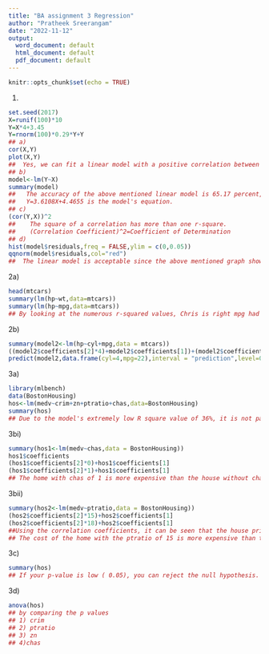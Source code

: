 ---
title: "BA assignment 3 Regression"
author: "Pratheek Sreerangam"
date: "2022-11-12"
output:
  word_document: default
  html_document: default
  pdf_document: default
---

```{r setup, include=FALSE}
knitr::opts_chunk$set(echo = TRUE)
```

1)
```{r}
set.seed(2017)
X=runif(100)*10
Y=X*4+3.45
Y=rnorm(100)*0.29*Y+Y
## a)
cor(X,Y)
plot(X,Y)
##  Yes, we can fit a linear model with a positive correlation between y and x.
## b)
model<-lm(Y~X)
summary(model)
##   The accuracy of the above mentioned linear model is 65.17 percent, and the variability in y may be explained by x. 
##   Y=3.6108X+4.4655 is the model's equation.
## c)
(cor(Y,X))^2
##    The square of a correlation has more than one r-square.
##    (Correlation Coefficient)^2=Coefficient of Determination      
## d)
hist(model$residuals,freq = FALSE,ylim = c(0,0.05))
qqnorm(model$residuals,col="red")
##  The linear model is acceptable since the above mentioned graph shows that residuals are typically distributed.
```

2a)
```{r}
head(mtcars)
summary(lm(hp~wt,data=mtcars))
summary(lm(hp~mpg,data=mtcars))
## By looking at the numerous r-squared values, Chris is right mpg had a high r square value of 60% compared to wt of the car 43%.
```

2b)
```{r}
summary(model2<-lm(hp~cyl+mpg,data = mtcars))
((model2$coefficients[2]*4)+model2$coefficients[1])+(model2$coefficients[3]*22)
predict(model2,data.frame(cyl=4,mpg=22),interval = "prediction",level=0.85)
```

3a)
```{r}
library(mlbench)
data(BostonHousing)
hos<-lm(medv~crim+zn+ptratio+chas,data=BostonHousing)
summary(hos)
## Due to the model's extremely low R square value of 36%, it is not particularly accurate.
```
3bi)
```{r}
summary(hos1<-lm(medv~chas,data = BostonHousing))
hos1$coefficients
(hos1$coefficients[2]*0)+hos1$coefficients[1]
(hos1$coefficients[2]*1)+hos1$coefficients[1]
## The home with chas of 1 is more expensive than the house without chas of 0 with a value of 4.3 utilizing the correlation cofficients.
```
3bii)
```{r}
summary(hos2<-lm(medv~ptratio,data = BostonHousing))
(hos2$coefficients[2]*15)+hos2$coefficients[1]
(hos2$coefficients[2]*18)+hos2$coefficients[1]
##Using the correlation coefficients, it can be seen that the house price declines as the ptratio rises because the coefficients are negative.
## The cost of the home with the ptratio of 15 is more expensive than the cost of the house with the ptratio of 18 by 6.471.
```

3c)
```{r}
summary(hos)
## If your p-value is low ( 0.05), you can reject the null hypothesis. The model summary shows that each independent variable is statistically significant.
```

3d)
```{r}
anova(hos)
## by comparing the p values 
## 1) crim
## 2) ptratio
## 3) zn
## 4)chas
```

